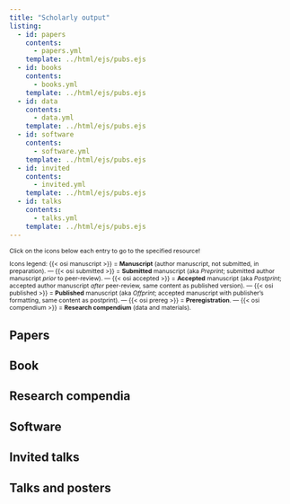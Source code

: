 ```yaml
---
title: "Scholarly output"
listing:
  - id: papers
    contents:
      - papers.yml
    template: ../html/ejs/pubs.ejs
  - id: books
    contents:
      - books.yml
    template: ../html/ejs/pubs.ejs
  - id: data
    contents:
      - data.yml
    template: ../html/ejs/pubs.ejs
  - id: software
    contents:
      - software.yml
    template: ../html/ejs/pubs.ejs
  - id: invited
    contents:
      - invited.yml
    template: ../html/ejs/pubs.ejs
  - id: talks
    contents:
      - talks.yml
    template: ../html/ejs/pubs.ejs
---
```


::: {.custom-paragraph}
<p style="font-size: 8pt;">Click on the icons below each entry to go to the specified resource!</p>
<p style="font-size: 8pt;">Icons legend: {{< osi manuscript >}} = <b>Manuscript</b> (author manuscript, not submitted, in preparation). — {{< osi submitted >}} = <b>Submitted</b> manuscript (aka <em>Preprint</em>; submitted author manuscript <em>prior</em> to peer-review). — {{< osi accepted >}} = <b>Accepted</b> manuscript (aka <em>Postprint</em>; accepted author manuscript <em>after</em> peer-review, same content as published version). — {{< osi published >}} = <b>Published</b> manuscript (aka <em>Offprint</em>; accepted manuscript with publisher's formatting, same content as postprint). — {{< osi prereg >}} = <b>Preregistration</b>. — {{< osi compendium >}} = <b>Research compendium</b> (data and materials).</p>
:::



## Papers

::: {#papers}
:::

## Book

::: {#books}
:::

## Research compendia

::: {#data}
:::

## Software

::: {#software}
:::

## Invited talks

::: {#invited}
:::

## Talks and posters

::: {#talks}
:::

